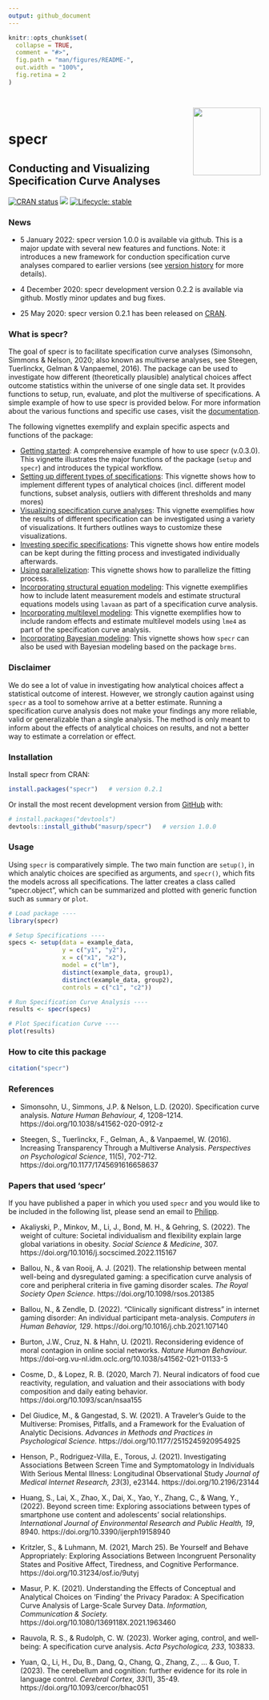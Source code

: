 ```yaml
---
output: github_document
---
```


<!-- README.md is generated from README.Rmd. Please edit that file -->

```r
knitr::opts_chunk$set(
  collapse = TRUE,
  comment = "#>",
  fig.path = "man/figures/README-",
  out.width = "100%",
  fig.retina = 2
)
```


<div style = "padding-top:1em; padding-bottom: 0.5em;">
<img src="man/figures/specr_logo.png" width = 135 align="right" />
</div>


# specr

## Conducting and Visualizing Specification Curve Analyses

<!-- badges: start -->
[![CRAN status](https://www.r-pkg.org/badges/version/specr)](https://CRAN.R-project.org/package=specr)
![](https://cranlogs.r-pkg.org/badges/grand-total/specr)
[![Lifecycle: stable](https://lifecycle.r-lib.org/articles/figures/lifecycle-stable.svg)](https://www.tidyverse.org/lifecycle/#stable)
<!-- badges: end -->

### News

- 5 January 2022: specr version 1.0.0 is available via github. This is a major update with several new features and functions. Note: it introduces a new framework for conduction specification curve analyses compared to earlier versions (see [version history](https://masurp.github.io/specr/news/index.html) for more details). 

- 4 December 2020: specr development version 0.2.2 is available via github. Mostly minor updates and bug fixes.

- 25 May 2020: specr version 0.2.1 has been released on [CRAN](https://cran.r-project.org/web/packages/specr/index.html).

### What is specr?

The goal of specr is to facilitate specification curve analyses (Simonsohn, Simmons & Nelson, 2020; also known as multiverse analyses, see Steegen, Tuerlinckx, Gelman & Vanpaemel, 2016). The package can be used to investigate how different (theoretically plausible) analytical choices affect outcome statistics within the universe of one single data set.
It provides functions to setup, run, evaluate, and plot the multiverse of specifications. A simple example of how to use specr is provided below. For more information about the various functions and specific use cases, visit the [documentation](https://masurp.github.io/specr/index.html). 

The following vignettes exemplify and explain specific aspects and functions of the package:

- [Getting started](https://masurp.github.io/specr/articles/specr.html): A comprehensive example of how to use specr (v.0.3.0). This vignette illustrates the major functions of the package (`setup` and `specr`) and introduces the typical workflow.
- [Setting up different types of specifications](https://masurp.github.io/specr/articles/different-specifications.html): This vignette shows how to implement different types of analytical choices (incl. different model functions, subset analysis, outliers with different thresholds and many mores)
- [Visualizing specification curve analyses](https://masurp.github.io/specr/articles/custom-plot.html): This vignette exemplifies how the results of different specification can be investigated using a variety of visualizations. It furthers outlines ways to customize these visualizations.  
- [Investing specific specifications](https://masurp.github.io/specr/articles/invest-spec.html): This vignette shows how entire models can be kept during the fitting process and investigated individually afterwards.  
- [Using parallelization](https://masurp.github.io/specr/articles/parallelization.html): This vignette shows how to parallelize the fitting process. 
- [Incorporating structural equation modeling](https://masurp.github.io/specr/articles/measurement_models.html): This vignette exemplifies how to include latent measurement models and estimate structural equations models using `lavaan` as part of a specification curve analysis. 
- [Incorporating multilevel modeling](https://masurp.github.io/specr/articles/random_effects.html): This vignette exemplifies how to include random effects and estimate multilevel models using `lme4` as part of the specification curve analysis.
- [Incorporating Bayesian modeling](https://masurp.github.io/specr/articles/bayesian-models.html): This vignette shows how `specr` can also be used with Bayesian modeling based on the package `brms`. 



### Disclaimer

We do see a lot of value in investigating how analytical choices affect a statistical outcome of interest. However, we strongly caution against using `specr` as a tool to somehow arrive at a better estimate. Running a specification curve analysis does not make your findings any more reliable, valid or generalizable than a single analysis. The method is only meant to inform about the effects of analytical choices on results, and not a better way to estimate a correlation or effect.

### Installation

Install specr from CRAN:

``` r
install.packages("specr")   # version 0.2.1
```

Or install the most recent development version from [GitHub](https://github.com/) with:

``` r
# install.packages("devtools")
devtools::install_github("masurp/specr")   # version 1.0.0
```

### Usage

Using `specr` is comparatively simple. The two main function are `setup()`, in which analytic choices are specified as arguments, and `specr()`, which fits the models across all specifications. The latter creates a class called "specr.object", which can be summarized and plotted with generic function such as `summary` or `plot`. 

```r
# Load package ----
library(specr)

# Setup Specifications ----
specs <- setup(data = example_data, 
               y = c("y1", "y2"), 
               x = c("x1", "x2"), 
               model = c("lm"), 
               distinct(example_data, group1),
               distinct(example_data, group2),
               controls = c("c1", "c2"))

# Run Specification Curve Analysis ----
results <- specr(specs)

# Plot Specification Curve ----
plot(results)
```

### How to cite this package

```r
citation("specr")
```

### References

- Simonsohn, U., Simmons, J.P. & Nelson, L.D. (2020). Specification curve analysis. *Nature Human Behaviour, 4*, 1208–1214. https://doi.org/10.1038/s41562-020-0912-z

- Steegen, S., Tuerlinckx, F., Gelman, A., & Vanpaemel, W. (2016). Increasing Transparency Through a Multiverse Analysis. *Perspectives on Psychological Science*, 11(5), 702-712. https://doi.org/10.1177/1745691616658637

### Papers that used 'specr'

If you have published a paper in which you used `specr` and you would like to be included in the following list, please send an email to [Philipp](mailto:p.k.masur@vu.nl). 

- Akaliyski, P., Minkov, M., Li, J., Bond, M. H., & Gehring, S. (2022). The weight of culture: Societal individualism and flexibility explain large global variations in obesity. *Social Science & Medicine*, 307. https://doi.org/10.1016/j.socscimed.2022.115167

- Ballou, N., & van Rooij, A. J. (2021). The relationship between mental well-being and dysregulated gaming: a specification curve analysis of core and peripheral criteria in five gaming disorder scales. *The Royal Society Open Science.* https://doi.org/10.1098/rsos.201385

- Ballou, N., & Zendle, D. (2022). "Clinically significant distress" in internet gaming disorder: An individual participant meta-analysis. *Computers in Human Behavior, 129*. https://doi.org/10.1016/j.chb.2021.107140

- Burton, J.W., Cruz, N. & Hahn, U. (2021). Reconsidering evidence of moral contagion in online social networks. *Nature Human Behaviour.* https://doi-org.vu-nl.idm.oclc.org/10.1038/s41562-021-01133-5

- Cosme, D., & Lopez, R. B. (2020, March 7). Neural indicators of food cue reactivity, regulation, and valuation and their associations with body composition and daily eating behavior. https://doi.org/10.1093/scan/nsaa155

- Del Giudice, M., & Gangestad, S. W. (2021). A Traveler’s Guide to the Multiverse: Promises, Pitfalls, and a Framework for the Evaluation of Analytic Decisions. *Advances in Methods and Practices in Psychological Science.* https://doi.org/10.1177/2515245920954925

- Henson, P., Rodriguez-Villa, E., Torous, J. (2021). Investigating Associations Between Screen Time and Symptomatology in Individuals With Serious Mental Illness: Longitudinal Observational Study
*Journal of Medical Internet Research, 23*(3), e23144. https://doi.org/10.2196/23144

- Huang, S., Lai, X., Zhao, X., Dai, X., Yao, Y., Zhang, C., & Wang, Y., (2022). Beyond screen time: Exploring associations between types of smartphone use content and adolescents' social relationships. *International Journal of Environmental Research and Public Health, 19*, 8940. https://doi.org/10.3390/ijerph19158940

- Kritzler, S., & Luhmann, M. (2021, March 25). Be Yourself and Behave Appropriately: Exploring Associations Between Incongruent Personality States and Positive Affect, Tiredness, and Cognitive Performance. https://doi.org/10.31234/osf.io/9utyj

- Masur, P. K. (2021). Understanding the Effects of Conceptual and Analytical Choices on ‘Finding’ the Privacy Paradox: A Specification Curve Analysis of Large-Scale Survey Data. *Information, Communication & Society.* https://doi.org/10.1080/1369118X.2021.1963460 

- Rauvola, R. S., & Rudolph, C. W. (2023). Worker aging, control, and well-being: A specification curve analysis. *Acta Psychologica, 233*, 103833.

- Yuan, Q., Li, H., Du, B., Dang, Q., Chang, Q., Zhang, Z., ... & Guo, T. (2023). The cerebellum and cognition: further evidence for its role in language control. *Cerebral Cortex, 33*(1), 35-49. https://doi.org/10.1093/cercor/bhac051


